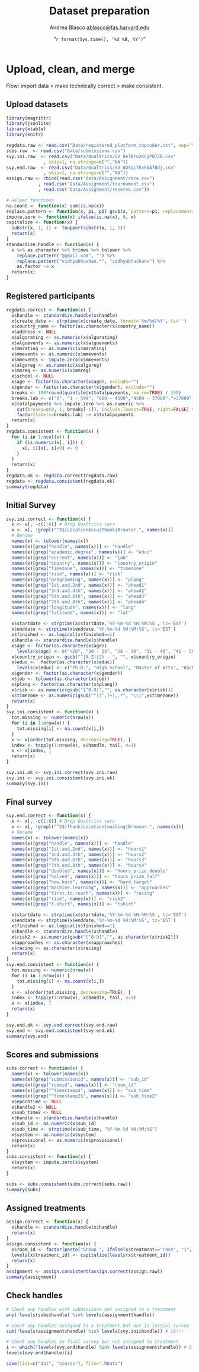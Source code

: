 % Dataset preparation
% Andrea Blasco <ablasco@fas.harvard.edu>
% "`r format(Sys.time(), '%d %B, %Y')`"


Upload, clean, and merge
========================

Flow: import data > make technically correct > make consistent. 


Upload datasets
---------------------------

```r
library(magrittr)
library(jsonlite)
library(xtable)
library(knitr)

regdata.raw <- read.csv("Data/registered_platform_topcoder.txt", sep='\t')
subs.raw  <- read.csv("Data/submissions.csv")
svy.ini.raw  <- read.csv("Data/Qualtrics/SV_8elNruzKCgPB72B.csv"
              , skip=1, na.strings=c("","NA")) 
svy.end.raw  <- read.csv("Data/Qualtrics/SV_0DSqL7Exk0A7Bdj.csv"
              , skip=1, na.strings=c("","NA"))
assign.raw <- rbind(read.csv("Data/Assignment/race.csv")
            , read.csv("Data/Assignment/tournament.csv")
            , read.csv("Data/Assignment/reserve.csv"))

# Helper functions
na.count <- function(x) sum(is.na(x))
replace.pattern <- function(x, p1, p2) gsub(x, pattern=p1, replacement=p2)
impute.zero <- function(x) ifelse(is.na(x), 0, x)
capitalize <- function(x) {
  substr(x, 1, 1) <- toupper(substr(x, 1, 1))
  return(x)
}
standardize.handle <- function(x) {
  x %>% as.character %>% trimws %>% tolower %>%
    replace.pattern("@gmail.com", "") %>%
    replace.pattern("vidhyabhushan.*", "vidhyabhushanv") %>%
    as.factor -> x
  return(x)
}
```

Registered participants
-------------------------

```r
regdata.correct <- function(x) {
  x$handle <- standardize.handle(x$handle)
  x$create_date <- strptime(x$create_date, format='%m/%d/%Y', tz='')  
  x$country_name <- factor(as.character(x$country_name))
  x$address <- NULL
  x$algorating <- as.numeric(x$algorating)
  x$algoevents <- as.numeric(x$algoevents)
  x$mmrating <- as.numeric(x$mmrating)
  x$mmevents <- as.numeric(x$mmevents)
  x$mmevents <- impute.zero(x$mmevents)
  x$algoreg <- as.numeric(x$algoreg)
  x$mmreg <- as.numeric(x$mmreg)
  x$school <- NULL
  x$age <- factor(as.character(x$age), exclude="")
  x$gender <- factor(as.character(x$gender), exclude="")
  breaks <- 100*round(quantile(x$totalpayments, na.rm=TRUE) / 100)
  breaks.lab <- c("0", "1 - 599", "600 - 4500","4500 - 37000",">37000")
  x$totalpayments %>% impute.zero %>% as.numeric %>%
    cut(breaks=c(0, 1, breaks[-1]), include.lowest=TRUE, right=FALSE) %>%
    factor(labels=breaks.lab) -> x$totalpayments
  return(x)
}
regdata.consistent <- function(x) {
  for (i in 1:ncol(x)) {
    if (is.numeric(x[, i])) {
      x[, i][x[, i]<0] <- 0
    }
  }
  return(x)
}
regdata.ok <- regdata.correct(regdata.raw)
regdata <- regdata.consistent(regdata.ok)
summary(regdata)
```

Initial Survey
---------------------------

```r
svy.ini.correct <- function(x) {
  x <- x[, -c(1:6)] # Drop Qualtrics vars
  x <- x[, !grepl("^X$|LocationAccu|Thank|Browser.", names(x))] 
  # Rename
  names(x) <- tolower(names(x))
  names(x)[grep("handle", names(x))] <- "handle"
  names(x)[grep("academic.degree", names(x))] <- "educ"
  names(x)[grep("current", names(x))] <- "job"
  names(x)[grep("country", names(x))] <- "country_origin"
  names(x)[grep("timezone", names(x))] <- "timezone"
  names(x)[grep("risk", names(x))] <- "risk"
  names(x)[grep("programming", names(x))] <- "plang"
  names(x)[grep("1st.and.2nd", names(x))] <- "ahead1"
  names(x)[grep("3rd.and.4th", names(x))] <- "ahead2"
  names(x)[grep("5th.and.6th", names(x))] <- "ahead3"
  names(x)[grep("7th.and.8th", names(x))] <- "ahead4"
  names(x)[grep("longitude", names(x))] <- "long"
  names(x)[grep("latitude", names(x))] <- "lat"

  x$startdate <- strptime(x$startdate,'%Y-%m-%d %H:%M:%S', tz='EST')
  x$enddate <- strptime(x$enddate,'%Y-%m-%d %H:%M:%S', tz='EST')
  x$finished <- as.logical(x$finished==1)
  x$handle <- standardize.handle(x$handle)
  x$age <- factor(as.character(x$age))
    levels(x$age) <- c("<20", "20 - 25", "26 - 30", "31 - 40", "41 - 50", ">50")
  x$country_origin <- gsub("^[A-Z]{2} - ", "", x$country_origin)
  x$educ <-  factor(as.character(x$educ))
    levels(x$educ) <- c("Ph.D.", "High School", "Master of Arts", "Bachelor")
  x$gender <- factor(as.character(x$gender))
  x$job <- tolower(as.character(x$job))
  x$plang <- factor(as.character(x$plang))
  x$risk <- as.numeric(gsub("[^0-9]","", as.character(x$risk)))
  x$timezone <- as.numeric(gsub("^([^,]+),.*", "\\1",x$timezone))
  return(x)
}
svy.ini.consistent <- function(x) {
  tot.missing <- numeric(nrow(x))
  for (i in 1:nrow(x)) {
    tot.missing[i] <- na.count(x[i,])
  }
  x <- x[order(tot.missing, decreasing=TRUE), ]
  index <- tapply(1:nrow(x), x$handle, tail, n=1)
  x <- x[index, ]
  return(x)
}

svy.ini.ok <- svy.ini.correct(svy.ini.raw)
svy.ini <- svy.ini.consistent(svy.ini.ok)
summary(svy.ini)
```

Final survey
-----------------

```r
svy.end.correct <- function(x) {
  x <- x[, -c(1:6)] # Drop Qualtrics vars
  x <- x[, !grepl("^X$|Thank|Location|mailing|Browser.", names(x))] 
  # Rename
  names(x) <- tolower(names(x))
  names(x)[grep("handle", names(x))] <- "handle"
  names(x)[grep("1st.and.2nd", names(x))] <- "hours1"
  names(x)[grep("3rd.and.4th", names(x))] <- "hours2"
  names(x)[grep("5th.and.6th", names(x))] <- "hours3"
  names(x)[grep("7th.and.8th", names(x))] <- "hours4"
  names(x)[grep("doubled", names(x))] <- "hours_prize_double"
  names(x)[grep("halved", names(x))] <- "hours_prize_half"
  names(x)[grep("how.hard", names(x))] <- "hard_target"
  names(x)[grep("machine.learning", names(x))] <- "approaches"
  names(x)[grep("first.to.reach", names(x))] <- "racing"
  names(x)[grep("risk", names(x))] <- "risk2"
  names(x)[grep("t.shirt", names(x))] <- "tshirt"

  x$startdate <- strptime(x$startdate,'%Y-%m-%d %H:%M:%S', tz='EST')
  x$enddate <- strptime(x$enddate,'%Y-%m-%d %H:%M:%S', tz='EST')
  x$finished <- as.logical(x$finished==1)
  x$handle <- standardize.handle(x$handle)
  x$risk2 <- as.numeric(gsub("[^0-9]","", as.character(x$risk2)))
  x$approaches <- as.character(x$approaches)
  x$racing <- as.character(x$racing)
  return(x)
}
svy.end.consistent <- function(x) {
  tot.missing <- numeric(nrow(x))
  for (i in 1:nrow(x)) {
    tot.missing[i] <- na.count(x[i,])
  }
  x <- x[order(tot.missing, decreasing=TRUE), ]
  index <- tapply(1:nrow(x), x$handle, tail, n=1)
  x <- x[index, ]
  return(x)
}

svy.end.ok <- svy.end.correct(svy.end.raw)
svy.end <- svy.end.consistent(svy.end.ok)
summary(svy.end)
```

Scores and submissions
----------------------------

```r
subs.correct <- function(x) {
  names(x) <- tolower(names(x))
  names(x)[grep("submissionid", names(x))] <- "sub_id"
  names(x)[grep("roomid", names(x))] <- "room_id"
  names(x)[grep("^timestamp$", names(x))] <- "sub_time"
  names(x)[grep("^timestamp2$", names(x))] <- "sub_time2"
  x$epochtime <- NULL
  x$handle2 <- NULL
  x$sub_time2 <- NULL
  x$handle <- standardize.handle(x$handle)
  x$sub_id <- as.numeric(x$sub_id)
  x$sub_time <- strptime(x$sub_time, "%Y-%m-%d %H:%M:%S") 
  x$system <- as.numeric(x$system)
  x$provisional <- as.numeric(x$provisional)
  return(x)
}
subs.consistent <- function(x) {
  x$system <- impute.zero(x$system)
  return(x)
}

subs <- subs.consistent(subs.correct(subs.raw))
summary(subs)
```

Assigned treatments
-------------------

```r
assign.correct <- function(x) {
  x$handle <- standardize.handle(x$handle)
  return(x)
}
assign.consistent <- function(x) {
  x$room_id <- factor(paste("Group ", ifelse(x$treatment=="race", "1", ifelse(x$treatment=="tournament", "2", "3")), toupper(letters[x$room_id]), sep=""))
  levels(x$treatment_id) <- capitalize(levels(x$treatment_id))
  return(x)
}
assignment <- assign.consistent(assign.correct(assign.raw))
summary(assignment)
```


Check handles
---------------

```r
# Check any handles with submissions not assigned to a treatment
any(!levels(subs$handle) %in% levels(assignment$handle))

# Check any handles assigned to a treatment but not in initial survey
sum(!levels(assignment$handle) %in% levels(svy.ini$handle)) # 19!!!

# Check any handles in final survey but not assigned to treatment
i <- which(!levels(svy.end$handle) %in% levels(assignment$handle)) # 6!!!
levels(svy.end$handle)[i]
```

```r
save(list=c("dat", "scores"), file=".RData")
```

